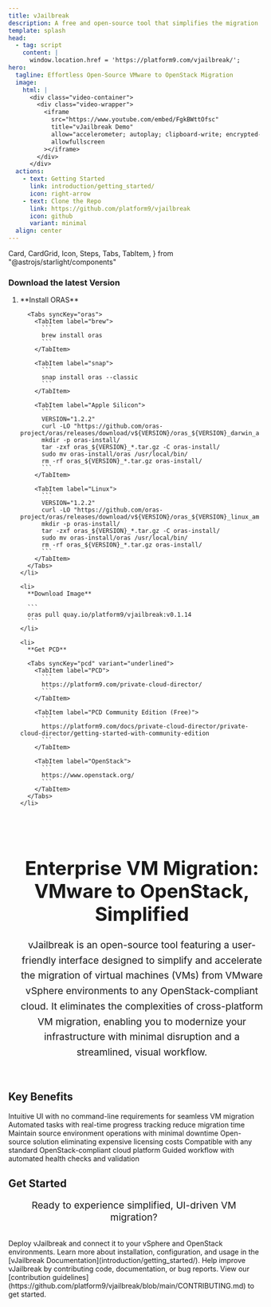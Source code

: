 ```yaml
---
title: vJailbreak
description: A free and open-source tool that simplifies the migration of virtual machines from VMware to any OpenStack-compliant cloud.
template: splash
head:
  - tag: script
    content: |
      window.location.href = 'https://platform9.com/vjailbreak/';
hero:
  tagline: Effortless Open-Source VMware to OpenStack Migration
  image:
    html: |
      <div class="video-container">
        <div class="video-wrapper">
          <iframe
            src="https://www.youtube.com/embed/FgkBWttOfsc"
            title="vJailbreak Demo"
            allow="accelerometer; autoplay; clipboard-write; encrypted-media; gyroscope; picture-in-picture"
            allowfullscreen
          ></iframe>
        </div>
      </div>
  actions:
    - text: Getting Started
      link: introduction/getting_started/
      icon: right-arrow
    - text: Clone the Repo
      link: https://github.com/platform9/vjailbreak
      icon: github
      variant: minimal
  align: center
---
```


  Card,
  CardGrid,
  Icon,
  Steps,
  Tabs,
  TabItem,
} from "@astrojs/starlight/components"

<Aurora bands={100} />

### Download the latest Version

<Steps>
  <ol>
    <li>
      **Install ORAS**

      <Tabs syncKey="oras">
        <TabItem label="brew">
          ```
          brew install oras
          ```
        </TabItem>

        <TabItem label="snap">
          ```
          snap install oras --classic
          ```
        </TabItem>

        <TabItem label="Apple Silicon">
          ```
          VERSION="1.2.2"
          curl -LO "https://github.com/oras-project/oras/releases/download/v${VERSION}/oras_${VERSION}_darwin_arm64.tar.gz"
          mkdir -p oras-install/
          tar -zxf oras_${VERSION}_*.tar.gz -C oras-install/
          sudo mv oras-install/oras /usr/local/bin/
          rm -rf oras_${VERSION}_*.tar.gz oras-install/
          ```
        </TabItem>

        <TabItem label="Linux">
          ```
          VERSION="1.2.2"
          curl -LO "https://github.com/oras-project/oras/releases/download/v${VERSION}/oras_${VERSION}_linux_amd64.tar.gz"
          mkdir -p oras-install/
          tar -zxf oras_${VERSION}_*.tar.gz -C oras-install/
          sudo mv oras-install/oras /usr/local/bin/
          rm -rf oras_${VERSION}_*.tar.gz oras-install/
          ```
        </TabItem>
      </Tabs>
    </li>

    <li>
      **Download Image**

      ```
      oras pull quay.io/platform9/vjailbreak:v0.1.14
      ```
    </li>

    <li>
      **Get PCD**

      <Tabs syncKey="pcd" variant="underlined">
        <TabItem label="PCD">
          ```
          https://platform9.com/private-cloud-director/
          ```
        </TabItem>

        <TabItem label="PCD Community Edition (Free)">
          ```
          https://platform9.com/docs/private-cloud-director/private-cloud-director/getting-started-with-community-edition
          ```
        </TabItem>

        <TabItem label="OpenStack">
          ```
          https://www.openstack.org/
          ```
        </TabItem>
      </Tabs>
    </li>

  </ol>
</Steps>

<div style="text-align: center; width: 100%; padding: 2rem 1rem;">
  <h2
    class="gradient-heading"
    style="font-size: 2.4rem; margin-bottom: 1.5rem;"
  >
    Enterprise VM Migration: VMware to OpenStack, Simplified
  </h2>
  <p style="font-size: 1.2rem; line-height: 1.6; color: var(--sl-color-gray-2); max-width: 1200px; margin: 0 auto;">
    vJailbreak is an open-source tool featuring a user-friendly interface
    designed to simplify and accelerate the migration of virtual machines (VMs)
    from VMware vSphere environments to any OpenStack-compliant cloud. It
    eliminates the complexities of cross-platform VM migration, enabling you to
    modernize your infrastructure with minimal disruption and a streamlined,
    visual workflow.
  </p>
</div>

<h2 class="section-title">Key Benefits</h2>

<CardGrid stagger>
  <Card title="Visual Interface" icon="laptop">
    Intuitive UI with no command-line requirements for seamless VM migration
  </Card>

  <Card title="Fast & Efficient" icon="rocket">
    Automated tasks with real-time progress tracking reduce migration time
  </Card>

  <Card title="Zero Disruption" icon="warning">
    Maintain source environment operations with minimal downtime
  </Card>

  <Card title="Cost Effective" icon="seti:todo">
    Open-source solution eliminating expensive licensing costs
  </Card>

  <Card title="OpenStack Ready" icon="puzzle">
    Compatible with any standard OpenStack-compliant cloud platform
  </Card>

  <Card title="Step-by-Step Guide" icon="list-format">
    Guided workflow with automated health checks and validation
  </Card>
</CardGrid>

<h2 class="section-title">Get Started</h2>

<p style="text-align: center; color: var(--sl-color-gray-2); font-size: 1.2rem; margin-bottom: 2rem;">
  Ready to experience simplified, UI-driven VM migration?
</p>

<CardGrid stagger>
  <Card title="Deploy vJailbreak" icon="rocket">
    Deploy vJailbreak and connect it to your vSphere and OpenStack environments.
    Learn more about installation, configuration, and usage in the [vJailbreak
    Documentation](introduction/getting_started/).
  </Card>
  <Card title="Contribute to vJailbreak" icon="add-document">
    Help improve vJailbreak by contributing code, documentation, or bug reports.
    View our [contribution
    guidelines](https://github.com/platform9/vjailbreak/blob/main/CONTRIBUTING.md)
    to get started.
  </Card>
</CardGrid>

<AboutVJB></AboutVJB>
